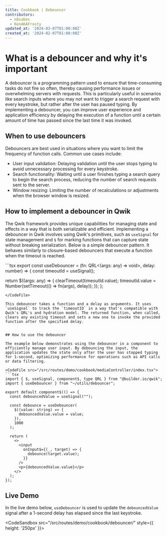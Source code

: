 ```yaml
---
title: Cookbook | Debouncer
contributors:
  - n8sabes
  - KenAKAFrosty
updated_at: '2024-03-07T01:00:00Z'
created_at: '2024-02-07T01:00:00Z'
---
```



# What is a debouncer and why it's important

A debouncer is a programming pattern used to ensure that time-consuming tasks do not fire so often, thereby causing performance issues or overwhelming servers with requests. This is particularly useful in scenarios like search inputs where you may not want to trigger a search request with every keystroke, but rather after the user has paused typing. By implementing a debouncer, you can improve user experience and application efficiency by delaying the execution of a function until a certain amount of time has passed since the last time it was invoked.


## When to use debouncers

Debouncers are best used in situations where you want to limit the frequency of function calls. Common use cases include:

- User input validation: Delaying validation until the user stops typing to avoid unnecessary processing for every keystroke.
- Search functionality: Waiting until a user finishes typing a search query to begin the search process, reducing the number of search requests sent to the server.
- Window resizing: Limiting the number of recalculations or adjustments when the browser window is resized.

## How to implement a debouncer in Qwik

The Qwik framework provides unique capabilities for managing state and effects in a way that is both serializable and efficient. Implementing a debouncer in Qwik involves using Qwik's primitives, such as `useSignal` for state management and `$` for marking functions that can capture state without breaking serialization. Below is a simple debouncer pattern. It behaves similarly to closure-based debouncers that execute a function when the timeout is reached.

<CodeFile src="/src/routes/demo/cookbook/mediaController/index.tsx">
```tsx
export const useDebouncer = (fn: QRL<(args: any) => void>, delay: number) => {
  const timeoutId = useSignal<number>();

  return $((args: any) => {
    clearTimeout(timeoutId.value);
    timeoutId.value = Number(setTimeout(() => fn(args), delay));
  });
};
```
</CodeFile>

This debouncer takes a function and a delay as arguments. It uses `useSignal` to track the `timeoutID` in a way that's compatible with Qwik's QRL's and hydration model. The returned function, when called, clears any existing timeout and sets a new one to invoke the provided function after the specified delay.


## How to use the debouncer

The example below demonstrates using the debouncer in a component to efficiently manage user input. By debouncing the input, the application updates the state only after the user has stopped typing for 1-second, optimizing performance for operations such as API calls or data filtering.

<CodeFile src="/src/routes/demo/cookbook/mediaController/index.tsx">
```tsx
import { $, useSignal, component$, type QRL } from "@builder.io/qwik";
import { useDebouncer } from "~/utils/debouncer";

export default component$(() => {
  const debouncedValue = useSignal("");

  const debounce = useDebouncer(
    $((value: string) => {
      debouncedValue.value = value;
    }),
    1000
  );

  return (
    <>
      <input
        onInput$={(_, target) => {
          debounce(target.value);
        }}
      />
      <p>{debouncedValue.value}</p>
    </>
  );
});
```
</CodeFile>

## Live Demo

In the live demo below, `useDebouncer` is used to update the `debouncedValue` signal after a 1-second delay has elapsed since the last keystroke.

<CodeSandbox src="/src/routes/demo/cookbook/debouncer/"  style={{ height: '250px' }}>
</CodeSandbox>

